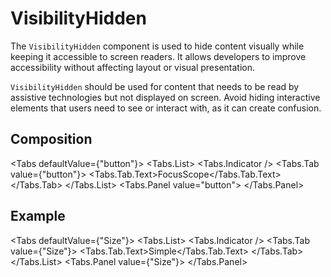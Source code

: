 
<Meta of={VisibilityHiddenStories} />

# VisibilityHidden
The `VisibilityHidden` component is used to hide content visually while keeping it accessible to screen readers.
It allows developers to improve accessibility without affecting layout or visual presentation.

`VisibilityHidden` should be used for content that needs to be read by assistive technologies but not displayed on screen. Avoid hiding interactive elements that users need to see or interact with, as it can create confusion.

<Canvas of={VisibilityHiddenStories.NoHide} />


## Composition

<Tabs defaultValue={"button"}>
  <Tabs.List>
    <Tabs.Indicator />
    <Tabs.Tab value={"button"}>
      <Tabs.Tab.Text>FocusScope</Tabs.Tab.Text>
    </Tabs.Tab>
  </Tabs.List>
  <Tabs.Panel value="button">
    <ArgTypes of={VisibilityHiddenStories.default.component} />
  </Tabs.Panel>
</Tabs>

## Example
<Tabs defaultValue={"Size"}>
  <Tabs.List>
    <Tabs.Indicator />
    <Tabs.Tab value={"Size"}>
      <Tabs.Tab.Text>Simple</Tabs.Tab.Text>
    </Tabs.Tab>
  </Tabs.List>
  <Tabs.Panel value={"Size"}>
    <Canvas of={VisibilityHiddenStories.Hide} />
  </Tabs.Panel>
</Tabs>
